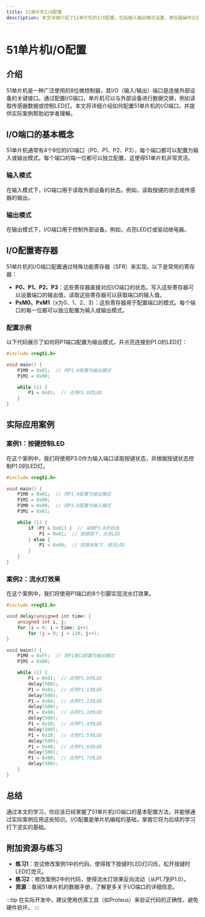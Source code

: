 ```yaml
---
title: 51单片机I/O配置
description: 本文详细介绍了51单片机的I/O配置，包括输入输出模式设置、寄存器操作以及实际应用案例，适合初学者学习。
---
```


# 51单片机I/O配置

## 介绍

51单片机是一种广泛使用的8位微控制器，其I/O（输入/输出）端口是连接外部设备的关键接口。通过配置I/O端口，单片机可以与外部设备进行数据交换，例如读取传感器数据或控制LED灯。本文将详细介绍如何配置51单片机的I/O端口，并提供实际案例帮助初学者理解。

## I/O端口的基本概念

51单片机通常有4个8位的I/O端口（P0、P1、P2、P3），每个端口都可以配置为输入或输出模式。每个端口的每一位都可以独立配置，这使得51单片机非常灵活。

### 输入模式

在输入模式下，I/O端口用于读取外部设备的状态。例如，读取按键的状态或传感器的输出。

### 输出模式

在输出模式下，I/O端口用于控制外部设备。例如，点亮LED灯或驱动继电器。

## I/O配置寄存器

51单片机的I/O端口配置通过特殊功能寄存器（SFR）来实现。以下是常用的寄存器：

- **P0、P1、P2、P3**：这些寄存器直接对应I/O端口的状态。写入这些寄存器可以设置端口的输出值，读取这些寄存器可以获取端口的输入值。
- **PxM0、PxM1**（x为0、1、2、3）：这些寄存器用于配置端口的模式。每个端口的每一位都可以独立配置为输入或输出模式。

### 配置示例

以下代码展示了如何将P1端口配置为输出模式，并点亮连接到P1.0的LED灯：

```c
#include <reg51.h>

void main() {
    P1M0 = 0x01;  // 将P1.0配置为输出模式
    P1M1 = 0x00;

    while (1) {
        P1 = 0x01;  // 点亮P1.0的LED
    }
}
```

## 实际应用案例

### 案例1：按键控制LED

在这个案例中，我们将使用P3.0作为输入端口读取按键状态，并根据按键状态控制P1.0的LED灯。

```c
#include <reg51.h>

void main() {
    P1M0 = 0x01;  // 将P1.0配置为输出模式
    P1M1 = 0x00;
    P3M0 = 0x00;  // 将P3.0配置为输入模式
    P3M1 = 0x01;

    while (1) {
        if (P3 & 0x01) {  // 读取P3.0的状态
            P1 = 0x01;  // 按键按下，点亮LED
        } else {
            P1 = 0x00;  // 按键未按下，熄灭LED
        }
    }
}
```

### 案例2：流水灯效果

在这个案例中，我们将使用P1端口的8个引脚实现流水灯效果。

```c
#include <reg51.h>

void delay(unsigned int time) {
    unsigned int i, j;
    for (i = 0; i < time; i++)
        for (j = 0; j < 120; j++);
}

void main() {
    P1M0 = 0xFF;  // 将P1端口配置为输出模式
    P1M1 = 0x00;

    while (1) {
        P1 = 0x01;  // 点亮P1.0的LED
        delay(500);
        P1 = 0x02;  // 点亮P1.1的LED
        delay(500);
        P1 = 0x04;  // 点亮P1.2的LED
        delay(500);
        P1 = 0x08;  // 点亮P1.3的LED
        delay(500);
        P1 = 0x10;  // 点亮P1.4的LED
        delay(500);
        P1 = 0x20;  // 点亮P1.5的LED
        delay(500);
        P1 = 0x40;  // 点亮P1.6的LED
        delay(500);
        P1 = 0x80;  // 点亮P1.7的LED
        delay(500);
    }
}
```

## 总结

通过本文的学习，你应该已经掌握了51单片机I/O端口的基本配置方法，并能够通过实际案例应用这些知识。I/O配置是单片机编程的基础，掌握它将为后续的学习打下坚实的基础。

## 附加资源与练习

- **练习1**：尝试修改案例1中的代码，使得按下按键时LED灯闪烁，松开按键时LED灯熄灭。
- **练习2**：修改案例2中的代码，使得流水灯效果反向流动（从P1.7到P1.0）。
- **资源**：查阅51单片机的数据手册，了解更多关于I/O端口的详细信息。

:::tip
在实际开发中，建议使用仿真工具（如Proteus）来验证代码的正确性，避免硬件损坏。
:::